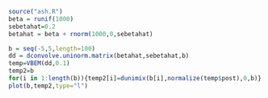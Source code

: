 
```r
source("ash.R")
beta = runif(1000)
sebetahat=0.2
betahat = beta + rnorm(1000,0,sebetahat)

b = seq(-5,5,length=100)
dd = dconvolve.uninorm.matrix(betahat,sebetahat,b)
temp=VBEM(dd,0.1)
temp2=b
for(i in 1:length(b)){temp2[i]=dunimix(b[i],normalize(temp$post),0,b)}
plot(b,temp2,type="l")
```


